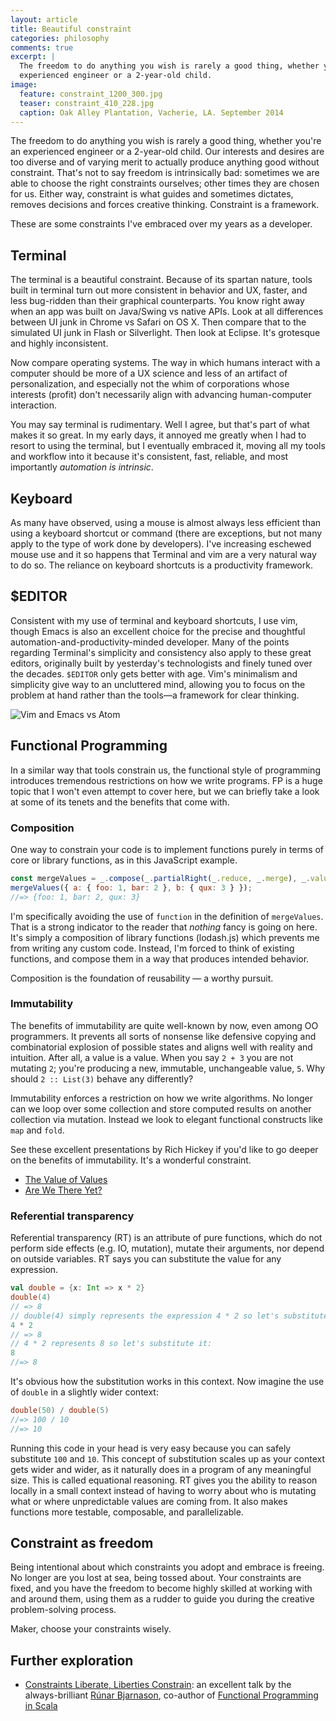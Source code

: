```yaml
---
layout: article
title: Beautiful constraint
categories: philosophy
comments: true
excerpt: |
  The freedom to do anything you wish is rarely a good thing, whether you're an
  experienced engineer or a 2-year-old child.
image:
  feature: constraint_1200_300.jpg
  teaser: constraint_410_228.jpg
  caption: Oak Alley Plantation, Vacherie, LA. September 2014
---
```


The freedom to do anything you wish is rarely a good thing, whether you're an
experienced engineer or a 2-year-old child. Our interests and desires are too
diverse and of varying merit to actually produce anything good without
constraint. That's not to say freedom is intrinsically bad: sometimes we are
able to choose the right constraints ourselves; other times they are chosen for
us. Either way, constraint is what guides and sometimes dictates, removes
decisions and forces creative thinking. Constraint is a framework.

These are some constraints I've embraced over my years as a developer.

## Terminal

The terminal is a beautiful constraint. Because of its spartan nature, tools
built in terminal turn out more consistent in behavior and UX, faster, and less
bug-ridden than their graphical counterparts. You know right away when an app
was built on Java/Swing vs native APIs. Look at all differences between UI junk
in Chrome vs Safari on OS X. Then compare that to the simulated UI junk in Flash
or Silverlight. Then look at Eclipse. It's grotesque and highly inconsistent.

Now compare operating systems. The way in which humans interact with a computer
should be more of a UX science and less of an artifact of personalization, and
especially not the whim of corporations whose interests (profit) don't
necessarily align with advancing human-computer interaction.

You may say terminal is rudimentary. Well I agree, but that's part of what makes
it so great. In my early days, it annoyed me greatly when I had to resort to
using the terminal, but I eventually embraced it, moving all my tools and
workflow into it because it's consistent, fast, reliable, and most importantly
_automation is intrinsic_.

## Keyboard

As many have observed, using a mouse is almost always less efficient than using
a keyboard shortcut or command (there are exceptions, but not many apply to the
type of work done by developers). I've increasing eschewed mouse use and it
so happens that Terminal and vim are a very natural way to do so. The reliance
on keyboard shortcuts is a productivity framework.

## $EDITOR

Consistent with my use of terminal and keyboard shortcuts, I use vim, though
Emacs is also an excellent choice for the precise and thoughtful
automation-and-productivity-minded developer. Many of the points regarding
Terminal's simplicity and consistency also apply to these great editors,
originally built by yesterday's technologists and finely tuned over the decades.
`$EDITOR` only gets better with age. Vim's minimalism and
simplicity give way to an uncluttered mind, allowing you to focus on the problem
at hand rather than the tools—a framework for clear thinking.

<img src="/images/vim_emacs.png" alt="Vim and Emacs vs Atom" />

## Functional Programming

In a similar way that tools constrain us, the functional style of programming
introduces tremendous restrictions on how we write programs. FP is a huge topic
that I won't even attempt to cover here, but we can briefly take a look at some
of its tenets and the benefits that come with.

### Composition

One way to constrain your code is to implement functions purely in terms of core
or library functions, as in this JavaScript example.

```javascript
const mergeValues = _.compose(_.partialRight(_.reduce, _.merge), _.values);
mergeValues({ a: { foo: 1, bar: 2 }, b: { qux: 3 } });
//=> {foo: 1, bar: 2, qux: 3}
```

I'm specifically avoiding the use of `function` in the definition of
`mergeValues`. That is a strong indicator to the reader that _nothing_ fancy is
going on here. It's simply a composition of library functions (lodash.js) which
prevents me from writing any custom code. Instead, I'm forced to think of
existing functions, and compose them in a way that produces intended behavior.

Composition is the foundation of reusability — a worthy pursuit.

### Immutability

The benefits of immutability are quite well-known by now, even among OO
programmers. It prevents all sorts of nonsense like defensive copying and
combinatorial explosion of possible states and aligns well with reality and
intuition. After all, a value is a value. When you say `2 + 3` you are not
mutating `2`; you're producing a new, immutable, unchangeable value, `5`. Why
should `2 :: List(3)` behave any differently?

Immutability enforces a restriction on how we write algorithms. No longer can we
loop over some collection and store computed results on another collection via
mutation. Instead we look to elegant functional constructs like `map` and
`fold`.

See these excellent presentations by Rich Hickey if you'd like to go deeper on
the benefits of immutability. It's a wonderful constraint.

- [The Value of Values](http://www.infoq.com/presentations/Value-Values)
- [Are We There Yet?](http://www.infoq.com/presentations/Are-We-There-Yet-Rich-Hickey)

### Referential transparency

Referential transparency (RT) is an attribute of pure functions, which do not
perform side effects (e.g. IO, mutation), mutate their arguments, nor depend on
outside variables. RT says you can substitute the value for any expression.

```scala
val double = {x: Int => x * 2}
double(4)
// => 8
// double(4) simply represents the expression 4 * 2 so let's substitute it:
4 * 2
// => 8
// 4 * 2 represents 8 so let's substitute it:
8
//=> 8
```

It's obvious how the substitution works in this context. Now imagine the use of
`double` in a slightly wider context:

```scala
double(50) / double(5)
//=> 100 / 10
//=> 10
```

Running this code in your head is very easy because you can safely substitute
`100` and `10`. This concept of substitution scales up as your context gets
wider and wider, as it naturally does in a program of any meaningful size. This
is called equational reasoning. RT gives you the ability to reason locally in a
small context instead of having to worry about who is mutating what or where
unpredictable values are coming from. It also makes functions more testable,
composable, and parallelizable.

## Constraint as freedom

Being intentional about which constraints you adopt and embrace is freeing. No
longer are you lost at sea, being tossed about. Your constraints are fixed, and
you have the freedom to become highly skilled at working with and around them,
using them as a rudder to guide you during the creative problem-solving process.

Maker, choose your constraints wisely.

## Further exploration

- [Constraints Liberate, Liberties Constrain](https://www.youtube.com/watch?v=GqmsQeSzMdw):
  an excellent talk by the always-brilliant [Rúnar Bjarnason](http://blog.higher-order.com/),
  co-author of [Functional Programming in Scala](https://www.manning.com/books/functional-programming-in-scala)
